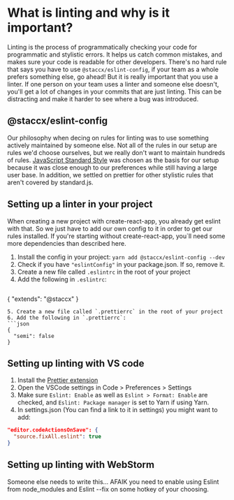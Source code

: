 
<Meta title="Intro/Linting" />

# What is linting and why is it important?
Linting is the process of programmatically checking your code for programmatic and stylistic errors. It helps us catch common mistakes, and makes sure your code is readable for other developers. There's no hard rule that says you have to use `@staccx/eslint-config`, if your team as a whole prefers something else, go ahead! But it is really important that you use a linter. If one person on your team uses a linter and someone else doesn't, you'll get a lot of changes in your commits that are just linting. This can be distracting and make it harder to see where a bug was introduced.


## @staccx/eslint-config
Our philosophy when decing on rules for linting was to use something actively maintained by someone else. Not all of the rules in our setup are rules we'd choose ourselves, but we really don't want to maintain hundreds of rules.
[JavaScript Standard Style](https://standardjs.com/) was chosen as the basis for our setup because it was close enough to our preferences while still having a large user base. In addition, we settled on prettier for other stylistic rules that aren't covered by standard.js.


## Setting up a linter in your project
When creating a new project with create-react-app, you already get eslint with that. So we just have to add our own config to it in order to get our rules installed. If you're starting without create-react-app, you`ll need some more dependencies than described here.

1. Install the config in your project: `yarn add @staccx/eslint-config --dev`
2. Check if you have `"eslintConfig"` in your package.json. If so, remove it.
3. Create a new file called `.eslintrc` in the root of your project
4. Add the following in `.eslintrc`:
   ```json
  {
    "extends": "@staccx"
  }
  ```
5. Create a new file called `.prettierrc` in the root of your project
6. Add the following in `.prettierrc`:
  ```json
  {
    "semi": false
  }
  ```


## Setting up linting with VS code
1. Install the [Prettier extension](https://marketplace.visualstudio.com/items?itemName=esbenp.prettier-vscode)
2. Open the VSCode settings in Code > Preferences > Settings
3. Make sure `Eslint: Enable` as well as `Eslint > Format: Enable` are checked, and `Eslint: Package manager` is set to Yarn if using Yarn.
4. In settings.json (You can find a link to it in settings) you might want to add:
  ```json
  "editor.codeActionsOnSave": {
    "source.fixAll.eslint": true
  }
  ```


## Setting up linting with WebStorm
Someone else needs to write this… AFAIK you need to enable using Eslint from node_modules and Eslint --fix  on some hotkey of your choosing.
